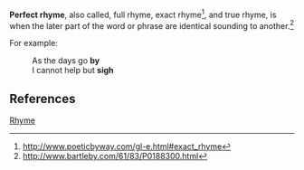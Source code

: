 '''Perfect rhyme''', also called, full rhyme, exact rhyme<ref>http://www.poeticbyway.com/gl-e.html#exact_rhyme</ref>, and true rhyme, is when the later part of the word or phrase are identical sounding to another.<ref>http://www.bartleby.com/61/83/P0188300.html</ref>

For example:

:As the days go '''by'''
:I cannot help but '''sigh'''

==References==
<div class="references-small">
<references />
</div>

[[Category:Poetic devices playing with sound|Rhyme]]